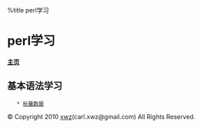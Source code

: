 %title perl学习
=perl学习=
====[[../index.html|主页]]====

==基本语法学习==
	* [[scalar|标量数据]]
© Copyright 2010 [http://xuwenzhang.org xwz](carl.xwz@gmail.com) All Rights Reserved.


